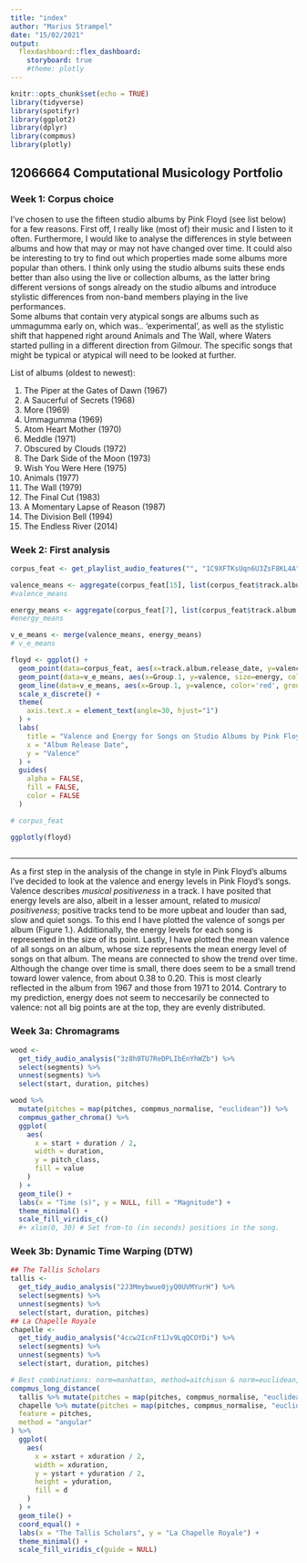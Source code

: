 ```yaml
---
title: "index"
author: "Marius Strampel"
date: "15/02/2021"
output: 
  flexdashboard::flex_dashboard:
    storyboard: true
    #theme: plotly
---
```


```r
knitr::opts_chunk$set(echo = TRUE)
library(tidyverse)
library(spotifyr)
library(ggplot2)
library(dplyr)
library(compmus)
library(plotly)
```

## 12066664 Computational Musicology Portfolio


### Week 1: Corpus choice
I've chosen to use the fifteen studio albums by Pink Floyd (see list below) for a few reasons. First off, I really like (most of) their music and I listen to it often. Furthermore, I would like to analyse the differences in style between albums and how that may or may not have changed over time. It could also be interesting to try to find out which properties made some albums more popular than others. I think only using the studio albums suits these ends better than also using the live or collection albums, as the latter bring different versions of songs already on the studio albums and introduce stylistic differences from non-band members playing in the live performances.
<br>
Some albums that contain very atypical songs are albums such as ummagumma early on, which was.. 'experimental', as well as the stylistic shift that happened right around Animals and The Wall, where Waters started pulling in a different direction from Gilmour. The specific songs that might be typical or atypical will need to be looked at further.

List of albums (oldest to newest):

1. The Piper at the Gates of Dawn (1967)
2. A Saucerful of Secrets (1968)
3. More (1969)
4. Ummagumma (1969)
5. Atom Heart Mother (1970)
6. Meddle (1971)
7. Obscured by Clouds (1972)
8. The Dark Side of the Moon (1973)
9. Wish You Were Here (1975)
10. Animals (1977)
11. The Wall (1979)
12. The Final Cut (1983)
13. A Momentary Lapse of Reason (1987)
14. The Division Bell (1994)
15. The Endless River (2014)

### Week 2: First analysis

```r
corpus_feat <- get_playlist_audio_features("", "1C9XFTKsUqn6U3ZsF8KL4A")

valence_means <- aggregate(corpus_feat[15], list(corpus_feat$track.album.release_date), mean)
#valence_means

energy_means <- aggregate(corpus_feat[7], list(corpus_feat$track.album.release_date), mean)
#energy_means

v_e_means <- merge(valence_means, energy_means)
# v_e_means

floyd <- ggplot() +
  geom_point(data=corpus_feat, aes(x=track.album.release_date, y=valence, size=energy, alpha=0.5)) + 
  geom_point(data=v_e_means, aes(x=Group.1, y=valence, size=energy, color='red')) +
  geom_line(data=v_e_means, aes(x=Group.1, y=valence, color='red', group=1)) +
  scale_x_discrete() +
  theme(
    axis.text.x = element_text(angle=30, hjust="1")
  ) +
  labs(
    title = "Valence and Energy for Songs on Studio Albums by Pink Floyd",
    x = "Album Release Date",
    y = "Valence"
  ) +
  guides(
    alpha = FALSE,
    fill = FALSE,
    color = FALSE
  )

# corpus_feat

ggplotly(floyd)
    
```
<!-- ###### Figure 1. Valence and Energy in Pink Floyd songs over time. -->

***
As a first step in the analysis of the change in style in Pink Floyd's albums I've decided to look at the valence and energy levels in Pink Floyd's songs. Valence describes *musical positiveness* in a track. I have posited that energy levels are also, albeit in a lesser amount, related to *musical positiveness*; positive tracks tend to be more upbeat and louder than sad, slow and quiet songs. To this end I have plotted the valence of songs per album (Figure 1.). Additionally, the energy levels for each song is represented in the size of its point. Lastly, I have plotted the mean valence of all songs on an album, whose size represents the mean energy level of songs on that album. The means are connected to show the trend over time. Although the change over time is small, there does seem to be a small trend toward lower valence, from about $0.38$ to $0.20$. This is most clearly reflected in the album from $1967$ and those from $1971$ to $2014$.
Contrary to my prediction, energy does not seem to neccesarily be connected to valence: not all big points are at the top, they are evenly distributed.

### Week 3a: Chromagrams

```r
wood <-
  get_tidy_audio_analysis("3z8h0TU7ReDPLIbEnYhWZb") %>%
  select(segments) %>%
  unnest(segments) %>%
  select(start, duration, pitches)

wood %>%
  mutate(pitches = map(pitches, compmus_normalise, "euclidean")) %>%
  compmus_gather_chroma() %>% 
  ggplot(
    aes(
      x = start + duration / 2,
      width = duration,
      y = pitch_class,
      fill = value
    )
  ) +
  geom_tile() +
  labs(x = "Time (s)", y = NULL, fill = "Magnitude") +
  theme_minimal() +
  scale_fill_viridis_c() 
  #+ xlim(0, 30) # Set from-to (in seconds) positions in the song.
```

### Week 3b: Dynamic Time Warping (DTW)

```r
## The Tallis Scholars
tallis <-
  get_tidy_audio_analysis("2J3Mmybwue0jyQ0UVMYurH") %>%
  select(segments) %>%
  unnest(segments) %>%
  select(start, duration, pitches)
## La Chapelle Royale
chapelle <-
  get_tidy_audio_analysis("4ccw2IcnFt1Jv9LqQCOYDi") %>%
  select(segments) %>%
  unnest(segments) %>%
  select(start, duration, pitches)

# Best combinations: norm=manhattan, method=aitchison & norm=euclidean, method=angular
compmus_long_distance(
  tallis %>% mutate(pitches = map(pitches, compmus_normalise, "euclidean")),
  chapelle %>% mutate(pitches = map(pitches, compmus_normalise, "euclidean")),
  feature = pitches,
  method = "angular"
) %>%
  ggplot(
    aes(
      x = xstart + xduration / 2,
      width = xduration,
      y = ystart + yduration / 2,
      height = yduration,
      fill = d
    )
  ) +
  geom_tile() +
  coord_equal() +
  labs(x = "The Tallis Scholars", y = "La Chapelle Royale") +
  theme_minimal() +
  scale_fill_viridis_c(guide = NULL)
```



